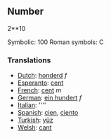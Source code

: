 ==Number==

2**10

Symbolic: 100
Roman symbols: C

===Translations===

*[[Dutch]]: [[honderd]] ''f''
*[[Esperanto]]: [[cent]]
*[[French]]: [[cent]] ''m''
*[[German]]: [[ein hundert]] ''f''
*[[Italian]]: [[]] ''''
*[[Spanish]]: [[cien]], [[ciento]]
*[[Turkish]]: [[yüz]]
*[[Welsh]]: [[cant]]